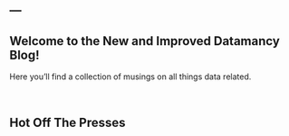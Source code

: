 ---
---

<script>
  $(document).ready(function(){
    $("#blogpost").load("posts/statsvsdata.html div.main-container",
    function(){
      $("#blogpost").find(".navbar").remove();
    });
  });
</script>


Welcome to the New and Improved Datamancy Blog!
-----------------------------------------------

Here you'll find a collection of musings on all things data related.

<br>

Hot Off The Presses
----------------------

<div id='blogpost' class = "well"></div>